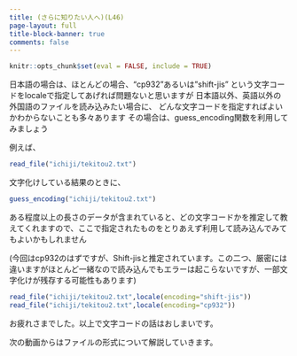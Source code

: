 ```yaml
---
title: (さらに知りたい人へ)(L46)
page-layout: full
title-block-banner: true
comments: false
---
```


```r
knitr::opts_chunk$set(eval = FALSE, include = TRUE)
```

日本語の場合は、ほとんどの場合、"cp932"あるいは"shift-jis"
という文字コードをlocaleで指定してあげれば問題ないと思いますが
日本語以外、英語以外の外国語のファイルを読み込みたい場合に、
どんな文字コードを指定すればよいかわからないことも多々あります
その場合は、guess_encoding関数を利用してみましょう

例えば、

```r
read_file("ichiji/tekitou2.txt")
```


文字化けしている結果のときに、
```r
guess_encoding("ichiji/tekitou2.txt")
```

ある程度以上の長さのデータが含まれていると、どの文字コードかを推定して教えてくれますので、ここで指定されたものをとりあえず利用して読み込んでみてもよいかもしれません

(今回はcp932のはずですが、Shift-jisと推定されています。この二つ、厳密には違いますがほとんど一緒なので読み込んでもエラーは起こらないですが、一部文字化けが残存する可能性もあります)

```r
read_file("ichiji/tekitou2.txt",locale(encoding="shift-jis"))
read_file("ichiji/tekitou2.txt",locale(encoding="cp932"))
```

お疲れさまでした。以上で文字コードの話はおしまいです。

次の動画からはファイルの形式について解説していきます。

